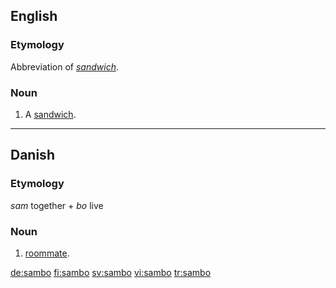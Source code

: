 {{also|Sambo}}
==English==

===Etymology===
Abbreviation of ''[[sandwich]]''.

===Noun===
{{en-noun}}
{{wikipedia|Sandwich}}

# {{slang|Ireland}} A [[sandwich]].

----

==Danish==

===Etymology===
''sam'' together + ''bo'' live

===Noun===
{{infl|da|noun}}

# [[roommate]].

[[de:sambo]]
[[fi:sambo]]
[[sv:sambo]]
[[vi:sambo]]
[[tr:sambo]]